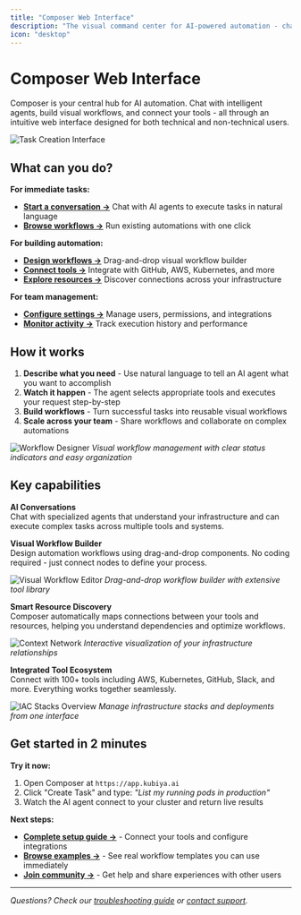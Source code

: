 ```yaml
---
title: "Composer Web Interface"
description: "The visual command center for AI-powered automation - chat with agents, build workflows, and manage integrations"
icon: "desktop"
---
```


# Composer Web Interface

Composer is your central hub for AI automation. Chat with intelligent agents, build visual workflows, and connect your tools - all through an intuitive web interface designed for both technical and non-technical users.

![Task Creation Interface](/assets/screenshots/composer/task-chat/task-creation-interface.png)

## What can you do?

**For immediate tasks:**
- **[Start a conversation →](/composer/task-chat)** Chat with AI agents to execute tasks in natural language
- **[Browse workflows →](/composer/workflow-designer)** Run existing automations with one click

**For building automation:**
- **[Design workflows →](/composer/workflow-designer)** Drag-and-drop visual workflow builder
- **[Connect tools →](/composer/tools)** Integrate with GitHub, AWS, Kubernetes, and more
- **[Explore resources →](/composer/context-graph)** Discover connections across your infrastructure

**For team management:**
- **[Configure settings →](/composer/settings)** Manage users, permissions, and integrations
- **[Monitor activity →](/composer/features/dashboard)** Track execution history and performance

## How it works

1. **Describe what you need** - Use natural language to tell an AI agent what you want to accomplish
2. **Watch it happen** - The agent selects appropriate tools and executes your request step-by-step  
3. **Build workflows** - Turn successful tasks into reusable visual workflows
4. **Scale across your team** - Share workflows and collaborate on complex automations

![Workflow Designer](/assets/screenshots/composer/workflow-designer/workflows-overview.png)
*Visual workflow management with clear status indicators and easy organization*

## Key capabilities

**AI Conversations**  
Chat with specialized agents that understand your infrastructure and can execute complex tasks across multiple tools and systems.

**Visual Workflow Builder**  
Design automation workflows using drag-and-drop components. No coding required - just connect nodes to define your process.

![Visual Workflow Editor](/assets/screenshots/composer/workflow-designer/visual-workflow-editor.png)
*Drag-and-drop workflow builder with extensive tool library*

**Smart Resource Discovery**  
Composer automatically maps connections between your tools and resources, helping you understand dependencies and optimize workflows.

![Context Network](/assets/screenshots/composer/context-graph/context-network-view.png)
*Interactive visualization of your infrastructure relationships*

**Integrated Tool Ecosystem**  
Connect with 100+ tools including AWS, Kubernetes, GitHub, Slack, and more. Everything works together seamlessly.

![IAC Stacks Overview](/assets/screenshots/composer/integrations/iac-stacks-overview.png)
*Manage infrastructure stacks and deployments from one interface*

## Get started in 2 minutes

**Try it now:**
1. Open Composer at `https://app.kubiya.ai`
2. Click "Create Task" and type: *"List my running pods in production"*
3. Watch the AI agent connect to your cluster and return live results

**Next steps:**
- **[Complete setup guide →](/composer/getting-started)** - Connect your tools and configure integrations
- **[Browse examples →](/composer/workflow-designer)** - See real workflow templates you can use immediately
- **[Join community →](#)** - Get help and share experiences with other users

---

*Questions? Check our [troubleshooting guide](/troubleshooting) or [contact support](#).*